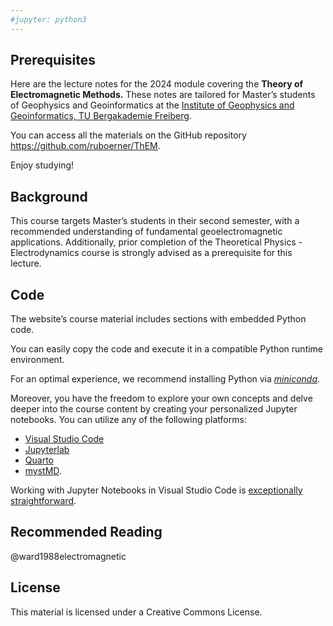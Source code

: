 ```yaml
---
#jupyter: python3
---
```


## Prerequisites {.unnumbered}

Here are the lecture notes for the 2024 module covering the **Theory of Electromagnetic Methods.** These notes are tailored for Master's students of Geophysics and Geoinformatics at the [Institute of Geophysics and Geoinformatics, TU Bergakademie Freiberg](https://tu-freiberg.de/geophysik).

You can access all the materials on the GitHub repository <https://github.com/ruboerner/ThEM>.

Enjoy studying!

## Background

This course targets Master's students in their second semester, with a recommended understanding of fundamental geoelectromagnetic applications. Additionally, prior completion of the Theoretical Physics - Electrodynamics course is strongly advised as a prerequisite for this lecture.

## Code

The website's course material includes sections with embedded Python code.

You can easily copy the code and execute it in a compatible Python runtime environment.

For an optimal experience, we recommend installing Python via [*miniconda*](https://docs.anaconda.com/free/miniconda/index.html).

Moreover, you have the freedom to explore your own concepts and delve deeper into the course content by creating your personalized Jupyter notebooks. You can utilize any of the following platforms:

-   [Visual Studio Code](https://code.visualstudio.com/)
-   [Jupyterlab](https://jupyter.org)
-   [Quarto](https://quarto.org)
-   [mystMD](https://mystmd.org).

Working with Jupyter Notebooks in Visual Studio Code is [exceptionally straightforward](https://code.visualstudio.com/docs/datascience/jupyter-notebooks).

## Recommended Reading

@ward1988electromagnetic

## License

This material is licensed under a Creative Commons License.